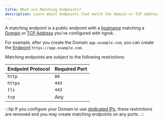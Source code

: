 ```yaml
---
title: What are Matching Endpoints?
description: Learn about endpoints that match the domain or TCP address they're created on.
---
```


A matching endpoint is a public endpoint with a [hostname](https://en.wikipedia.org/wiki/Hostname.) matching a [Domain](/universal-gateway/what-are-domains) or [TCP Address](/universal-gateway/what-are-tcp-addresses) you've configured with ngrok.

For example, after you create the Domain `app.example.com`, you can create the [Endpoint](/universal-gateway/endpoints) `https://app.example.com`.

Matching endpoints are subject to the following restrictions:

| Endpoint Protocol | Required Port |
| ----------------- | ------------- |
| `http`            | `80`          |
| `https`           | `443`         |
| `tls`             | `443`         |
| `tcp`             | Any           |

:::tip
If you configure your Domain to use [dedicated IPs](/universal-gateway/ip-addresses/#dedicated-ips), these restrictions are removed and you may create matching endpoints on any ports.
:::
